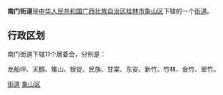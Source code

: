 {{中国乡级行政区
| 行政区全称 = 南门街道
| 景观照片文件名 =
| 景观照片描述 =
| 汉语拼音 =
| 通用拼音 =
| 注音符號 =
| 其它标音类型1 =
| 其它标音1 =
| 其它标音类型2 =
| 其它标音2 =
| 其它语言类型1 =
| 其它语言地名1 =
| 其它语言类型2 =
| 其它语言地名2 =
| 上级行政区 = [[广西壮族自治区|广西壮族自治区]][[桂林市|桂林市]][[象山区|象山区]]
| 行政区类别 = [[街道|街道]]
| 行政区划代码 = 450304001
| 地理坐标 =
| 总面积 =
| 户籍人口 =
| 户籍人口年份 =
| 常住人口 =
| 常住人口年份 =
| 人口密度 =
| 行政区划 =
| 官方网站 =
| 政府驻地 =
| 邮政编码 = 541002
| 毗邻行政区 =
| 位置图文件名 =
| 位置图描述 =
}}
'''南门街道'''是[[中华人民共和国|中华人民共和国]][[广西壮族自治区|广西壮族自治区]][[桂林市|桂林市]][[象山区|象山区]]下辖的一个[[街道|街道]]。

== 行政区划 ==

南门街道下辖11个居委会，分别是：

龙船坪、天鹅、雉山、银锭、民族、甘棠、东安、新竹、竹林、金竹、翠竹。

{{象山区行政区划}}
{{广西小作品}}
[[Category:象山区行政区划|街道]]
[[Category:桂林街道_(行政区划)|象山区]]